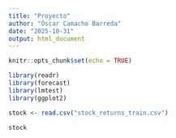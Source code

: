 ```yaml
---
title: "Proyecto"
author: "Óscar Camacho Barreda"
date: "2025-10-31"
output: html_document
---
```


```r
knitr::opts_chunk$set(echo = TRUE)
```

```r
library(readr)
library(forecast)
library(lmtest)
library(ggplot2)

stock <- read.csv("stock_returns_train.csv")

stock 
```

